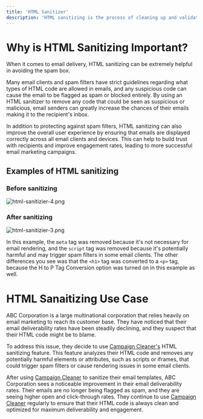 ```yaml
---
title: 'HTML Sanitizer'
description: 'HTML sanitizing is the process of cleaning up and validating HTML code to remove any potentially malicious or harmful elements. This can help prevent security vulnerabilities and ensure that web content is safe for users to access.'
---
```


# Why is HTML Sanitizing Important?

When it comes to email delivery, HTML sanitizing can be extremely helpful in avoiding the spam box.

Many email clients and spam filters have strict guidelines regarding what types of HTML code are allowed in emails, and any suspicious code can cause the email to be flagged as spam or blocked entirely. By using an HTML sanitizer to remove any code that could be seen as suspicious or malicious, email senders can greatly increase the chances of their emails making it to the recipient's inbox.

In addition to protecting against spam filters, HTML sanitizing can also improve the overall user experience by ensuring that emails are displayed correctly across all email clients and devices. This can help to build trust with recipients and improve engagement rates, leading to more successful email marketing campaigns.

## Examples of HTML sanitizing

### Before sanitizing
![html-sanitizier-4.png](/images/html-sanitizer-4.png)

### After sanitizing 
![html-sanitizier-3.png](/images/html-sanitizer-3.png)

In this example, the `meta` tag was removed because it's not necessary for email rendering, and the `script` tag was removed because it's potentially harmful and may trigger spam filters in some email clients. The other differences you see was that the `<h1>` tag was converted to a `<p>` tag, because the H to P Tag Conversion option was turned on in this example as well.

# HTML Sanaitizing Use Case

<Note> 
ABC Corporation is a large multinational corporation that relies heavily on email marketing to reach its customer base. They have noticed that their email deliverability rates have been steadily declining, and they suspect that their HTML code might be to blame.

To address this issue, they decide to use [Campaign Cleaner's](https://campaigncleaner.com/) HTML sanitizing feature. This feature analyzes their HTML code and removes any potentially harmful elements or attributes, such as scripts or iframes, that could trigger spam filters or cause rendering issues in some email clients.
 
After using [Campaign Cleaner](https://campaigncleaner.com/) to sanitize their email templates, ABC Corporation sees a noticeable improvement in their email deliverability rates. Their emails are no longer being flagged as spam, and they are seeing higher open and click-through rates. They continue to use [Campaign Cleaner](https://campaigncleaner.com/) regularly to ensure that their HTML code is always clean and optimized for maximum deliverability and engagement.
</Note>

